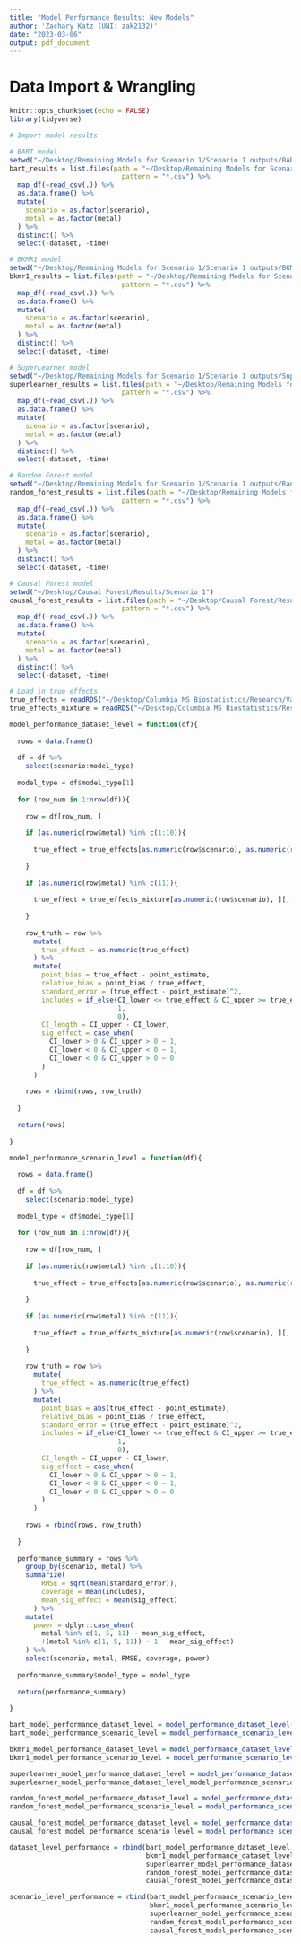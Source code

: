 ```yaml
---
title: "Model Performance Results: New Models"
author: 'Zachary Katz (UNI: zak2132)'
date: "2023-03-06"
output: pdf_document
---
```


# Data Import & Wrangling

```r
knitr::opts_chunk$set(echo = FALSE)
library(tidyverse)
```

```r
# Import model results

# BART model
setwd("~/Desktop/Remaining Models for Scenario 1/Scenario 1 outputs/BART") 
bart_results = list.files(path = "~/Desktop/Remaining Models for Scenario 1/Scenario 1 outputs/BART",
                            pattern = "*.csv") %>% 
  map_df(~read_csv(.)) %>% 
  as.data.frame() %>% 
  mutate(
    scenario = as.factor(scenario),
    metal = as.factor(metal)
  ) %>% 
  distinct() %>% 
  select(-dataset, -time)

# BKMR1 model
setwd("~/Desktop/Remaining Models for Scenario 1/Scenario 1 outputs/BKMR1")
bkmr1_results = list.files(path = "~/Desktop/Remaining Models for Scenario 1/Scenario 1 outputs/BKMR1",
                            pattern = "*.csv") %>% 
  map_df(~read_csv(.)) %>% 
  as.data.frame() %>% 
  mutate(
    scenario = as.factor(scenario),
    metal = as.factor(metal)
  ) %>%
  distinct() %>% 
  select(-dataset, -time)

# SuperLearner model
setwd("~/Desktop/Remaining Models for Scenario 1/Scenario 1 outputs/SuperLearner")
superlearner_results = list.files(path = "~/Desktop/Remaining Models for Scenario 1/Scenario 1 outputs/SuperLearner",
                            pattern = "*.csv") %>% 
  map_df(~read_csv(.)) %>% 
  as.data.frame() %>% 
  mutate(
    scenario = as.factor(scenario),
    metal = as.factor(metal)
  ) %>%
  distinct() %>% 
  select(-dataset, -time)

# Random Forest model
setwd("~/Desktop/Remaining Models for Scenario 1/Scenario 1 outputs/Random Forest")
random_forest_results = list.files(path = "~/Desktop/Remaining Models for Scenario 1/Scenario 1 outputs/Random Forest",
                            pattern = "*.csv") %>% 
  map_df(~read_csv(.)) %>% 
  as.data.frame() %>% 
  mutate(
    scenario = as.factor(scenario),
    metal = as.factor(metal)
  ) %>%
  distinct() %>% 
  select(-dataset, -time)

# Causal Forest model
setwd("~/Desktop/Causal Forest/Results/Scenario 1")
causal_forest_results = list.files(path = "~/Desktop/Causal Forest/Results/Scenario 1",
                            pattern = "*.csv") %>% 
  map_df(~read_csv(.)) %>% 
  as.data.frame() %>% 
  mutate(
    scenario = as.factor(scenario),
    metal = as.factor(metal)
  ) %>%
  distinct() %>% 
  select(-dataset, -time)
```

```r
# Load in true effects
true_effects = readRDS("~/Desktop/Columbia MS Biostatistics/Research/Valeri lab/Practicum/true_effects.RDS")
true_effects_mixture = readRDS("~/Desktop/Columbia MS Biostatistics/Research/Valeri lab/Practicum/true_effects_mixture.RDS")
```

```r
model_performance_dataset_level = function(df){
  
  rows = data.frame()
  
  df = df %>% 
    select(scenario:model_type)
  
  model_type = df$model_type[1]
  
  for (row_num in 1:nrow(df)){
    
    row = df[row_num, ]
    
    if (as.numeric(row$metal) %in% c(1:10)){
    
      true_effect = true_effects[as.numeric(row$scenario), as.numeric(row$metal) + 1]
    
    }
    
    if (as.numeric(row$metal) %in% c(11)){
    
      true_effect = true_effects_mixture[as.numeric(row$scenario), ][, 2]
    
    }
    
    row_truth = row %>%
      mutate(
        true_effect = as.numeric(true_effect)
      ) %>%
      mutate(
        point_bias = true_effect - point_estimate,
        relative_bias = point_bias / true_effect,
        standard_error = (true_effect - point_estimate)^2,
        includes = if_else(CI_lower <= true_effect & CI_upper >= true_effect,
                           1,
                           0),
        CI_length = CI_upper - CI_lower,
        sig_effect = case_when(
          CI_lower > 0 & CI_upper > 0 ~ 1,
          CI_lower < 0 & CI_upper < 0 ~ 1,
          CI_lower < 0 & CI_upper > 0 ~ 0
        )
      )
    
    rows = rbind(rows, row_truth)
    
  }
  
  return(rows)
  
}

model_performance_scenario_level = function(df){
  
  rows = data.frame()
  
  df = df %>% 
    select(scenario:model_type)
  
  model_type = df$model_type[1]
  
  for (row_num in 1:nrow(df)){
    
    row = df[row_num, ]
    
    if (as.numeric(row$metal) %in% c(1:10)){
    
      true_effect = true_effects[as.numeric(row$scenario), as.numeric(row$metal) + 1]
    
    }
    
    if (as.numeric(row$metal) %in% c(11)){
    
      true_effect = true_effects_mixture[as.numeric(row$scenario), ][, 2]
    
    }
    
    row_truth = row %>%
      mutate(
        true_effect = as.numeric(true_effect)
      ) %>%
      mutate(
        point_bias = abs(true_effect - point_estimate),
        relative_bias = point_bias / true_effect,
        standard_error = (true_effect - point_estimate)^2,
        includes = if_else(CI_lower <= true_effect & CI_upper >= true_effect,
                           1,
                           0),
        CI_length = CI_upper - CI_lower,
        sig_effect = case_when(
          CI_lower > 0 & CI_upper > 0 ~ 1,
          CI_lower < 0 & CI_upper < 0 ~ 1,
          CI_lower < 0 & CI_upper > 0 ~ 0
        )
      )
    
    rows = rbind(rows, row_truth)
    
  }
  
  performance_summary = rows %>% 
    group_by(scenario, metal) %>%
    summarize(
        RMSE = sqrt(mean(standard_error)),
        coverage = mean(includes),
        mean_sig_effect = mean(sig_effect)
      ) %>%
    mutate(
      power = dplyr::case_when(
        metal %in% c(1, 5, 11) ~ mean_sig_effect,
        !(metal %in% c(1, 5, 11)) ~ 1 - mean_sig_effect)
    ) %>% 
    select(scenario, metal, RMSE, coverage, power)
  
  performance_summary$model_type = model_type
  
  return(performance_summary)
  
}
```

```r
bart_model_performance_dataset_level = model_performance_dataset_level(bart_results)
bart_model_performance_scenario_level = model_performance_scenario_level(bart_results)

bkmr1_model_performance_dataset_level = model_performance_dataset_level(bkmr1_results)
bkmr1_model_performance_scenario_level = model_performance_scenario_level(bkmr1_results)

superlearner_model_performance_dataset_level = model_performance_dataset_level(superlearner_model_performance_dataset_level_results)
superlearner_model_performance_dataset_level_model_performance_scenario_level = model_performance_scenario_level(superlearner_model_performance_dataset_level_results)

random_forest_model_performance_dataset_level = model_performance_dataset_level(random_forest_results)
random_forest_model_performance_scenario_level = model_performance_scenario_level(random_forest_results)

causal_forest_model_performance_dataset_level = model_performance_dataset_level(causal_forest_results)
causal_forest_model_performance_scenario_level = model_performance_scenario_level(causal_forest_results)

dataset_level_performance = rbind(bart_model_performance_dataset_level,
                                  bkmr1_model_performance_dataset_level,
                                  superlearner_model_performance_dataset_level,
                                  random_forest_model_performance_dataset_level,
                                  causal_forest_model_performance_dataset_level)

scenario_level_performance = rbind(bart_model_performance_scenario_level,
                                   bkmr1_model_performance_scenario_level,
                                   superlearner_model_performance_scenario_level,
                                   random_forest_model_performance_scenario_level,
                                   causal_forest_model_performance_scenario_level)
```